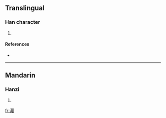 ==Translingual==

===Han character===
{{Han char|rn=85|rad=水|as=21|sn=24|four=3712<sub>7</sub>|canj=水尸水戈 (ESEI)}}

# {{defn|Han|sort=水21}}

====References====
* {{Han ref|kx=0664.040|dkj=18815|dj=1072.290|hdz=31798.010|uh=705F|ud=28767|bh=F8AD|bd=63661}}

----

==Mandarin==

===Hanzi===
{{cmn-hanzi|pin=[[zhú]] ([[zhu2]])|wg=chu<sup>2</sup>}}

# {{defn|Mandarin|sort=水21}}

[[fr:灟]]